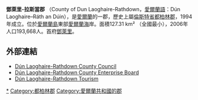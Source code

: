 {{Unreferenced|time=2018-09-08T14:15:54+00:00}}
{{Link style|time=2015-12-12T06:12:57+00:00}}
{{Infobox settlement
|settlement_type        = 郡
|name                   = 鄧萊里-拉斯當郡
|other_name             = <small>''Dún Laoghaire–Ráth an Dúin''</small>
|image_shield           =
|motto = ''Ó Chuan go Sliabh''{{spaces|2}}<small>([[愛爾蘭語|愛爾蘭語]])</small><br/>"From Harbour to Mountain"
|image_map              = Island of Ireland location map Dun Laoghaire–Rathdown.svg
|area_total_km2         = 127.31
|seat_type              = [[郡治|郡治]]
|seat                   = [[鄧萊里|鄧萊里]]
|blank_name_sec1        = {{tsl|en|Vehicle registration plates of Ireland|愛爾蘭車輛牌照|車輛牌照}}
|blank_info_sec1        = D
|government_type        = [[:en:Dún_Laoghaire-Rathdown_County_Council|郡議會]]
|subdivision_type3      = 下議院
|subdivision_name3      = [[:en:Dún_Laoghaire_(Dáil_Éireann_constituency)|鄧萊里]],<br>[[:en:Dublin_South_(Dáil_Éireann_constituency)|南都柏林]]
|subdivision_type4      = 歐盟議會
|subdivision_name4      = [[:en:Dublin_(European_Parliament_constituency)|都柏林]]
|population_total       = 206995
|population_as_of       = 2011
|subdivision_type       = [[世界地理索引|國家]]
|subdivision_name       = [[愛爾蘭共和國|愛爾蘭]]
|subdivision_type1      = [[愛爾蘭省份|省份]]
|subdivision_name1      = [[倫斯特省|倫斯特省]]
|website                = {{URL|www.dlrcoco.ie}}
}}
'''鄧萊里-拉斯當郡''' （County of Dun Laoghaire-Rathdown，[[愛爾蘭語|愛爾蘭語]]：Dún Laoghaire–Ráth an Dúin），是[[愛爾蘭共和國|愛爾蘭]]的一郡，歷史上屬[[倫斯特省|倫斯特省]][[都柏林郡|都柏林郡]]，1994年成立。位於[[愛爾蘭島|愛爾蘭島]]東部[[愛爾蘭海|愛爾蘭海]]岸。面積127.31 km² （全國最小），2006年人口193,668人。首府[[鄧萊里|鄧萊里]]。

==外部連結==
{{commons category|County of Dun Laoghaire-Rathdown}}
*[http://www.dlrcoco.ie/ Dún Laoghaire-Rathdown County Council] {{Wayback|url=http://www.dlrcoco.ie/ |date=20181213001617 }}
*[http://www.dlrceb.ie/ Dún Laoghaire-Rathdown County Enterprise Board] {{Wayback|url=http://www.dlrceb.ie/ |date=20180805075001 }}
*[https://web.archive.org/web/20120225180039/http://www.dlrtourism.com/ Dún Laoghaire-Rathdown Tourism]

{{coord|53|18|00|N|6|08|24|W|type:adm2nd_source:itwiki|display=title}}

{{愛爾蘭行政區劃}}
{{DEFAULTSORT:Dun Laoghaire-Rathdown}}
[[Category:鄧萊里-拉斯當郡|*]]
[[Category:都柏林郡|Category:都柏林郡]]
[[Category:愛爾蘭共和國的郡|Category:愛爾蘭共和國的郡]]